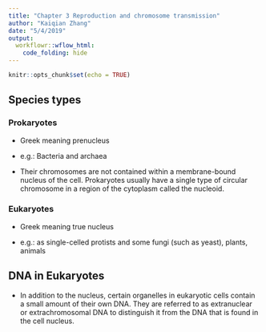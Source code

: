 ```yaml
---
title: "Chapter 3 Reproduction and chromosome transmission"
author: "Kaiqian Zhang"
date: "5/4/2019"
output:
  workflowr::wflow_html:
    code_folding: hide
---
```


```r
knitr::opts_chunk$set(echo = TRUE)
```

## Species types

### Prokaryotes

- Greek meaning prenucleus

- e.g.: Bacteria and archaea 

- Their chromosomes are not contained within a membrane-bound nucleus of the cell. Prokaryotes usually have a single type of circular chromosome in a region of the cytoplasm called the nucleoid.

### Eukaryotes

- Greek meaning true nucleus

- e.g.: as single-celled protists and some fungi (such as yeast), plants, animals

## DNA in Eukaryotes

- In addition to the nucleus, certain organelles in eukaryotic cells contain a small amount of their own DNA. They are referred to as extranuclear or extrachromosomal DNA to distinguish it from the DNA that is found in the cell nucleus.

